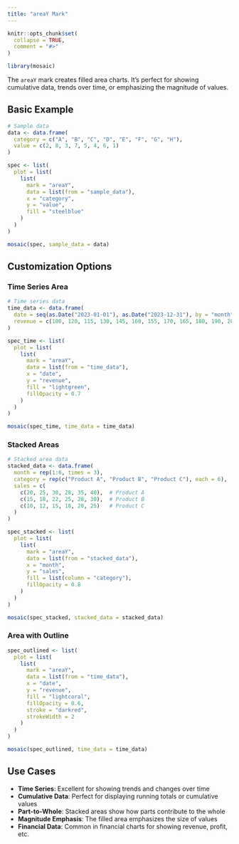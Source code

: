 ```yaml
---
title: "areaY Mark"
---
```


```r
knitr::opts_chunk$set(
  collapse = TRUE,
  comment = "#>"
)
```

```r
library(mosaic)
```

The `areaY` mark creates filled area charts. It's perfect for showing cumulative data, trends over time, or emphasizing the magnitude of values.

## Basic Example

```r
# Sample data
data <- data.frame(
  category = c("A", "B", "C", "D", "E", "F", "G", "H"),
  value = c(2, 8, 3, 7, 5, 4, 6, 1)
)

spec <- list(
  plot = list(
    list(
      mark = "areaY",
      data = list(from = "sample_data"),
      x = "category",
      y = "value",
      fill = "steelblue"
    )
  )
)

mosaic(spec, sample_data = data)
```

## Customization Options

### Time Series Area

```r
# Time series data
time_data <- data.frame(
  date = seq(as.Date("2023-01-01"), as.Date("2023-12-31"), by = "month"),
  revenue = c(100, 120, 115, 130, 145, 160, 155, 170, 165, 180, 190, 200)
)

spec_time <- list(
  plot = list(
    list(
      mark = "areaY",
      data = list(from = "time_data"),
      x = "date",
      y = "revenue",
      fill = "lightgreen",
      fillOpacity = 0.7
    )
  )
)

mosaic(spec_time, time_data = time_data)
```

### Stacked Areas

```r
# Stacked area data
stacked_data <- data.frame(
  month = rep(1:6, times = 3),
  category = rep(c("Product A", "Product B", "Product C"), each = 6),
  sales = c(
    c(20, 25, 30, 28, 35, 40),  # Product A
    c(15, 18, 22, 25, 28, 30),  # Product B
    c(10, 12, 15, 18, 20, 25)   # Product C
  )
)

spec_stacked <- list(
  plot = list(
    list(
      mark = "areaY",
      data = list(from = "stacked_data"),
      x = "month",
      y = "sales",
      fill = list(column = "category"),
      fillOpacity = 0.8
    )
  )
)

mosaic(spec_stacked, stacked_data = stacked_data)
```

### Area with Outline

```r
spec_outlined <- list(
  plot = list(
    list(
      mark = "areaY",
      data = list(from = "time_data"),
      x = "date",
      y = "revenue",
      fill = "lightcoral",
      fillOpacity = 0.6,
      stroke = "darkred",
      strokeWidth = 2
    )
  )
)

mosaic(spec_outlined, time_data = time_data)
```

## Use Cases

- **Time Series**: Excellent for showing trends and changes over time
- **Cumulative Data**: Perfect for displaying running totals or cumulative values
- **Part-to-Whole**: Stacked areas show how parts contribute to the whole
- **Magnitude Emphasis**: The filled area emphasizes the size of values
- **Financial Data**: Common in financial charts for showing revenue, profit, etc.